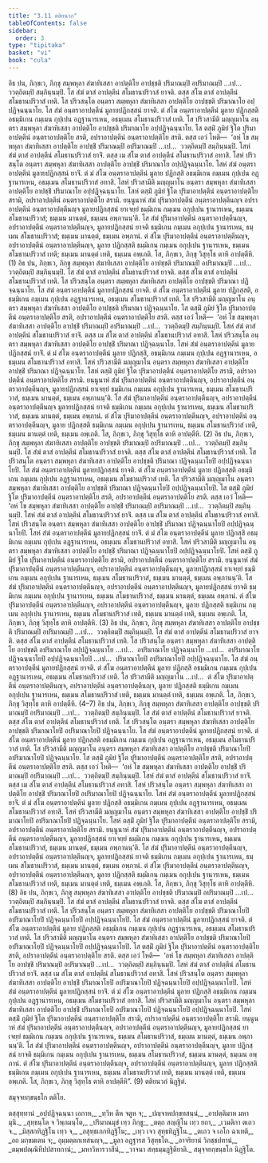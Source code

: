 ```yaml
---
title: "3.11 ตติยนวก"
tableOfContents: false
sidebar:
  order: 3
type: "tipitaka"
basket: "vi"
book: "cula"
---
```



<DynamicBreadcrumb />

<Division number="184" book="cula">

<Paragraph number="771" book="cula">
อิธ ปน, ภิกฺขเว, ภิกฺขุ สมฺพหุลา สํฆาทิเสสา อาปตฺติโย อาปชฺชติ ปริมาณมฺปิ อปริมาณมฺปิ …เป…  ววตฺถิตมฺปิ สมฺภินฺนมฺปิ. โส สํฆํ ตาสํ อาปตฺตีนํ สโมธานปริวาสํ ยาจติ. ตสฺส สํโฆ ตาสํ อาปตฺตีนํ สโมธานปริวาสํ เทติ. โส ปริวสนฺโต อนฺตรา สมฺพหุลา สํฆาทิเสสา อาปตฺติโย อาปชฺชติ ปริมาณาโย อปฺปฏิจฺฉนฺนาโย. โส สํฆํ อนฺตราอาปตฺตีนํ มูลายปฏิกสฺสนํ ยาจติ. ตํ สํโฆ อนฺตราอาปตฺตีนํ มูลาย ปฏิกสฺสติ อธมฺมิเกน กมฺเมน กุปฺเปน อฏฺฐานารเหน, อธมฺเมน สโมธานปริวาสํ เทติ. โส ปริวสามีติ มญฺญมาโน อนฺตรา สมฺพหุลา สํฆาทิเสสา อาปตฺติโย อาปชฺชติ ปริมาณาโย อปฺปฏิจฺฉนฺนาโย. โส ตสฺมิํ ภูมิยํ ฐิโต ปุริมาอาปตฺตีนํ อนฺตราอาปตฺติโย สรติ, อปราอาปตฺตีนํ อนฺตราอาปตฺติโย สรติ. ตสฺส เอวํ โหติ—  ‘อหํ โข สมฺพหุลา สํฆาทิเสสา อาปตฺติโย อาปชฺชิํ ปริมาณมฺปิ อปริมาณมฺปิ …เป…  ววตฺถิตมฺปิ สมฺภินฺนมฺปิ. โสหํ สํฆํ ตาสํ อาปตฺตีนํ สโมธานปริวาสํ ยาจิํ. ตสฺส เม สํโฆ ตาสํ อาปตฺตีนํ สโมธานปริวาสํ อทาสิ. โสหํ ปริวสนฺโต อนฺตรา สมฺพหุลา สํฆาทิเสสา อาปตฺติโย อาปชฺชิํ ปริมาณาโย อปฺปฏิจฺฉนฺนาโย. โสหํ สํฆํ อนฺตราอาปตฺตีนํ มูลายปฏิกสฺสนํ ยาจิํ. ตํ มํ สํโฆ อนฺตราอาปตฺตีนํ มูลาย ปฏิกสฺสิ อธมฺมิเกน กมฺเมน กุปฺเปน อฏฺฐานารเหน, อธมฺเมน สโมธานปริวาสํ อทาสิ. โสหํ ปริวสามีติ มญฺญมาโน อนฺตรา สมฺพหุลา สํฆาทิเสสา อาปตฺติโย อาปชฺชิํ ปริมาณาโย อปฺปฏิจฺฉนฺนาโย. โสหํ ตสฺมิํ ภูมิยํ ฐิโต ปุริมาอาปตฺตีนํ อนฺตราอาปตฺติโย สรามิ, อปราอาปตฺตีนํ อนฺตราอาปตฺติโย สรามิ. ยนฺนูนาหํ สํฆํ ปุริมาอาปตฺตีนํ อนฺตราอาปตฺตีนญฺจ อปราอาปตฺตีนํ อนฺตราอาปตฺตีนญฺจ มูลายปฏิกสฺสนํ ยาเจยฺยํ ธมฺมิเกน กมฺเมน อกุปฺเปน ฐานารเหน, ธมฺเมน สโมธานปริวาสํ; ธมฺเมน มานตฺตํ, ธมฺเมน อพฺภานนฺ’ติ. โส สํฆํ ปุริมาอาปตฺตีนํ อนฺตราอาปตฺตีนญฺจ, อปราอาปตฺตีนํ อนฺตราอาปตฺตีนญฺจ, มูลายปฏิกสฺสนํ ยาจติ ธมฺมิเกน กมฺเมน อกุปฺเปน ฐานารเหน, ธมฺเมน สโมธานปริวาสํ; ธมฺเมน มานตฺตํ, ธมฺเมน อพฺภานํ. ตํ สํโฆ ปุริมาอาปตฺตีนํ อนฺตราอาปตฺตีนญฺจ, อปราอาปตฺตีนํ อนฺตราอาปตฺตีนญฺจ, มูลาย ปฏิกสฺสติ ธมฺมิเกน กมฺเมน อกุปฺเปน ฐานารเหน, ธมฺเมน สโมธานปริวาสํ เทติ; ธมฺเมน มานตฺตํ เทติ, ธมฺเมน อพฺเภติ. โส, ภิกฺขเว, ภิกฺขุ วิสุทฺโธ ตาหิ อาปตฺตีหิ. (1)
</Paragraph>

<Paragraph number="772" book="cula">
อิธ ปน, ภิกฺขเว, ภิกฺขุ สมฺพหุลา สํฆาทิเสสา อาปตฺติโย อาปชฺชติ ปริมาณมฺปิ อปริมาณมฺปิ …เป…  ววตฺถิตมฺปิ สมฺภินฺนมฺปิ. โส สํฆํ ตาสํ อาปตฺตีนํ สโมธานปริวาสํ ยาจติ. ตสฺส สํโฆ ตาสํ อาปตฺตีนํ สโมธานปริวาสํ เทติ. โส ปริวสนฺโต อนฺตรา สมฺพหุลา สํฆาทิเสสา อาปตฺติโย อาปชฺชติ ปริมาณา ปฏิจฺฉนฺนาโย. โส สํฆํ อนฺตราอาปตฺตีนํ มูลายปฏิกสฺสนํ ยาจติ. ตํ สํโฆ อนฺตราอาปตฺตีนํ มูลาย ปฏิกสฺสติ, อธมฺมิเกน กมฺเมน กุปฺเปน อฏฺฐานารเหน, อธมฺเมน สโมธานปริวาสํ เทติ. โส ปริวสามีติ มญฺญมาโน อนฺตรา สมฺพหุลา สํฆาทิเสสา อาปตฺติโย อาปชฺชติ ปริมาณา ปฏิจฺฉนฺนาโย. โส ตสฺมิํ ภูมิยํ ฐิโต ปุริมาอาปตฺตีนํ อนฺตราอาปตฺติโย สรติ, อปราอาปตฺตีนํ อนฺตราอาปตฺติโย สรติ. ตสฺส เอวํ โหติ—  ‘อหํ โข สมฺพหุลา สํฆาทิเสสา อาปตฺติโย อาปชฺชิํ ปริมาณมฺปิ อปริมาณมฺปิ …เป…  ววตฺถิตมฺปิ สมฺภินฺนมฺปิ. โสหํ สํฆํ ตาสํ อาปตฺตีนํ สโมธานปริวาสํ ยาจิํ. ตสฺส เม สํโฆ ตาสํ อาปตฺตีนํ สโมธานปริวาสํ อทาสิ. โสหํ ปริวสนฺโต อนฺตรา สมฺพหุลา สํฆาทิเสสา อาปตฺติโย อาปชฺชิํ ปริมาณา ปฏิจฺฉนฺนาโย. โสหํ สํฆํ อนฺตราอาปตฺตีนํ มูลายปฏิกสฺสนํ ยาจิํ. ตํ มํ สํโฆ อนฺตราอาปตฺตีนํ มูลาย ปฏิกสฺสิ, อธมฺมิเกน กมฺเมน กุปฺเปน อฏฺฐานารเหน, อธมฺเมน สโมธานปริวาสํ อทาสิ. โสหํ ปริวสามีติ มญฺญมาโน อนฺตรา สมฺพหุลา สํฆาทิเสสา อาปตฺติโย อาปชฺชิํ ปริมาณา ปฏิจฺฉนฺนาโย. โสหํ ตสฺมิํ ภูมิยํ ฐิโต ปุริมาอาปตฺตีนํ อนฺตราอาปตฺติโย สรามิ, อปราอาปตฺตีนํ อนฺตราอาปตฺติโย สรามิ. ยนฺนูนาหํ สํฆํ ปุริมาอาปตฺตีนํ อนฺตราอาปตฺตีนญฺจ, อปราอาปตฺตีนํ อนฺตราอาปตฺตีนญฺจ, มูลายปฏิกสฺสนํ ยาเจยฺยํ ธมฺมิเกน กมฺเมน อกุปฺเปน ฐานารเหน, ธมฺเมน สโมธานปริวาสํ, ธมฺเมน มานตฺตํ, ธมฺเมน อพฺภานนฺ’ติ. โส สํฆํ ปุริมาอาปตฺตีนํ อนฺตราอาปตฺตีนญฺจ, อปราอาปตฺตีนํ อนฺตราอาปตฺตีนญฺจ มูลายปฏิกสฺสนํ ยาจติ ธมฺมิเกน กมฺเมน อกุปฺเปน ฐานารเหน, ธมฺเมน สโมธานปริวาสํ, ธมฺเมน มานตฺตํ, ธมฺเมน อพฺภานํ. ตํ สํโฆ ปุริมาอาปตฺตีนํ อนฺตราอาปตฺตีนญฺจ, อปราอาปตฺตีนํ อนฺตราอาปตฺตีนญฺจ, มูลาย ปฏิกสฺสติ ธมฺมิเกน กมฺเมน อกุปฺเปน ฐานารเหน, ธมฺเมน สโมธานปริวาสํ เทติ, ธมฺเมน มานตฺตํ เทติ, ธมฺเมน อพฺเภติ. โส, ภิกฺขเว, ภิกฺขุ วิสุทฺโธ ตาหิ อาปตฺตีหิ. (2)
</Paragraph>

<Paragraph number="773" book="cula">
อิธ ปน, ภิกฺขเว, ภิกฺขุ สมฺพหุลา สํฆาทิเสสา อาปตฺติโย อาปชฺชติ ปริมาณมฺปิ อปริมาณมฺปิ …เป…  ววตฺถิตมฺปิ สมฺภินฺนมฺปิ. โส สํฆํ ตาสํ อาปตฺตีนํ สโมธานปริวาสํ ยาจติ. ตสฺส สํโฆ ตาสํ อาปตฺตีนํ สโมธานปริวาสํ เทติ. โส ปริวสนฺโต อนฺตรา สมฺพหุลา สํฆาทิเสสา อาปตฺติโย อาปชฺชติ ปริมาณา ปฏิจฺฉนฺนาโยปิ อปฺปฏิจฺฉนฺนาโยปิ. โส สํฆํ อนฺตราอาปตฺตีนํ มูลายปฏิกสฺสนํ ยาจติ. ตํ สํโฆ อนฺตราอาปตฺตีนํ มูลาย ปฏิกสฺสติ อธมฺมิเกน กมฺเมน กุปฺเปน อฏฺฐานารเหน, อธมฺเมน สโมธานปริวาสํ เทติ. โส ปริวสามีติ มญฺญมาโน อนฺตรา สมฺพหุลา สํฆาทิเสสา อาปตฺติโย อาปชฺชติ ปริมาณา ปฏิจฺฉนฺนาโยปิ อปฺปฏิจฺฉนฺนาโยปิ. โส ตสฺมิํ ภูมิยํ ฐิโต ปุริมาอาปตฺตีนํ อนฺตราอาปตฺติโย สรติ, อปราอาปตฺตีนํ อนฺตราอาปตฺติโย สรติ. ตสฺส เอวํ โหติ—  ‘อหํ โข สมฺพหุลา สํฆาทิเสสา อาปตฺติโย อาปชฺชิํ ปริมาณมฺปิ อปริมาณมฺปิ …เป…  ววตฺถิตมฺปิ สมฺภินฺนมฺปิ. โสหํ สํฆํ ตาสํ อาปตฺตีนํ สโมธานปริวาสํ ยาจิํ. ตสฺส เม สํโฆ ตาสํ อาปตฺตีนํ สโมธานปริวาสํ อทาสิ. โสหํ ปริวสนฺโต อนฺตรา สมฺพหุลา สํฆาทิเสสา อาปตฺติโย อาปชฺชิํ ปริมาณา ปฏิจฺฉนฺนาโยปิ อปฺปฏิจฺฉนฺนาโยปิ. โสหํ สํฆํ อนฺตราอาปตฺตีนํ มูลายปฏิกสฺสนํ ยาจิํ. ตํ มํ สํโฆ อนฺตราอาปตฺตีนํ มูลาย ปฏิกสฺสิ อธมฺมิเกน กมฺเมน กุปฺเปน อฏฺฐานารเหน, อธมฺเมน สโมธานปริวาสํ อทาสิ. โสหํ ปริวสามีติ มญฺญมาโน อนฺตรา สมฺพหุลา สํฆาทิเสสา อาปตฺติโย อาปชฺชิํ ปริมาณา ปฏิจฺฉนฺนาโยปิ อปฺปฏิจฺฉนฺนาโยปิ. โสหํ ตสฺมิํ ภูมิยํ ฐิโต ปุริมาอาปตฺตีนํ อนฺตราอาปตฺติโย สรามิ, อปราอาปตฺตีนํ อนฺตราอาปตฺติโย สรามิ. ยนฺนูนาหํ สํฆํ ปุริมาอาปตฺตีนํ อนฺตราอาปตฺตีนญฺจ, อปราอาปตฺตีนํ อนฺตราอาปตฺตีนญฺจ, มูลายปฏิกสฺสนํ ยาเจยฺยํ ธมฺมิเกน กมฺเมน อกุปฺเปน ฐานารเหน, ธมฺเมน สโมธานปริวาสํ, ธมฺเมน มานตฺตํ, ธมฺเมน อพฺภานนฺ’ติ. โส สํฆํ ปุริมาอาปตฺตีนํ อนฺตราอาปตฺตีนญฺจ, อปราอาปตฺตีนํ อนฺตราอาปตฺตีนญฺจ, มูลายปฏิกสฺสนํ ยาจติ ธมฺมิเกน กมฺเมน อกุปฺเปน ฐานารเหน, ธมฺเมน สโมธานปริวาสํ, ธมฺเมน มานตฺตํ, ธมฺเมน อพฺภานํ. ตํ สํโฆ ปุริมาอาปตฺตีนํ อนฺตราอาปตฺตีนญฺจ, อปราอาปตฺตีนํ อนฺตราอาปตฺตีนญฺจ, มูลาย ปฏิกสฺสติ ธมฺมิเกน กมฺเมน อกุปฺเปน ฐานารเหน, ธมฺเมน สโมธานปริวาสํ เทติ, ธมฺเมน มานตฺตํ เทติ, ธมฺเมน อพฺเภติ. โส, ภิกฺขเว, ภิกฺขุ วิสุทฺโธ ตาหิ อาปตฺตีหิ. (3)
</Paragraph>

<Paragraph number="774" book="cula">
อิธ ปน, ภิกฺขเว, ภิกฺขุ สมฺพหุลา สํฆาทิเสสา อาปตฺติโย อาปชฺชติ ปริมาณมฺปิ อปริมาณมฺปิ …เป…  ววตฺถิตมฺปิ สมฺภินฺนมฺปิ. โส สํฆํ ตาสํ อาปตฺตีนํ สโมธานปริวาสํ ยาจติ. ตสฺส สํโฆ ตาสํ อาปตฺตีนํ สโมธานปริวาสํ เทติ. โส ปริวสนฺโต อนฺตรา สมฺพหุลา สํฆาทิเสสา อาปตฺติโย อาปชฺชติ อปริมาณาโย อปฺปฏิจฺฉนฺนาโย …เป…  อปริมาณาโย ปฏิจฺฉนฺนาโย …เป…  อปริมาณาโย ปฏิจฺฉนฺนาโยปิ อปฺปฏิจฺฉนฺนาโยปิ …เป…  ปริมาณาโยปิ อปริมาณาโยปิ อปฺปฏิจฺฉนฺนาโย. โส สํฆํ อนฺตราอาปตฺตีนํ มูลายปฏิกสฺสนํ ยาจติ. ตํ สํโฆ อนฺตราอาปตฺตีนํ มูลาย ปฏิกสฺสิ อธมฺมิเกน กมฺเมน กุปฺเปน อฏฺฐานารเหน, อธมฺเมน สโมธานปริวาสํ เทติ. โส ปริวสามีติ มญฺญมาโน …เป…  ตํ สํโฆ ปุริมาอาปตฺตีนํ อนฺตราอาปตฺตีนญฺจ, อปราอาปตฺตีนํ อนฺตราอาปตฺตีนญฺจ, มูลาย ปฏิกสฺสติ ธมฺมิเกน กมฺเมน อกุปฺเปน ฐานารเหน, ธมฺเมน สโมธานปริวาสํ เทติ, ธมฺเมน มานตฺตํ เทติ, ธมฺเมน อพฺเภติ. โส, ภิกฺขเว, ภิกฺขุ วิสุทฺโธ ตาหิ อาปตฺตีหิ. (4–7)
</Paragraph>

<Paragraph number="775" book="cula">
อิธ ปน, ภิกฺขเว, ภิกฺขุ สมฺพหุลา สํฆาทิเสสา อาปตฺติโย อาปชฺชติ ปริมาณมฺปิ อปริมาณมฺปิ …เป…  ววตฺถิตมฺปิ สมฺภินฺนมฺปิ. โส สํฆํ ตาสํ อาปตฺตีนํ สโมธานปริวาสํ ยาจติ. ตสฺส สํโฆ ตาสํ อาปตฺตีนํ สโมธานปริวาสํ เทติ. โส ปริวสนฺโต อนฺตรา สมฺพหุลา สํฆาทิเสสา อาปตฺติโย อาปชฺชติ ปริมาณาโยปิ อปริมาณาโยปิ ปฏิจฺฉนฺนาโย. โส สํฆํ อนฺตราอาปตฺตีนํ มูลายปฏิกสฺสนํ ยาจติ. ตํ สํโฆ อนฺตราอาปตฺตีนํ มูลาย ปฏิกสฺสติ อธมฺมิเกน กมฺเมน กุปฺเปน อฏฺฐานารเหน, อธมฺเมน สโมธานปริวาสํ เทติ. โส ปริวสามีติ มญฺญมาโน อนฺตรา สมฺพหุลา สํฆาทิเสสา อาปตฺติโย อาปชฺชติ ปริมาณาโยปิ อปริมาณาโยปิ ปฏิจฺฉนฺนาโย. โส ตสฺมิํ ภูมิยํ ฐิโต ปุริมาอาปตฺตีนํ อนฺตราอาปตฺติโย สรติ, อปราอาปตฺตีนํ อนฺตราอาปตฺติโย สรติ. ตสฺส เอวํ โหติ—  ‘อหํ โข สมฺพหุลา สํฆาทิเสสา อาปตฺติโย อาปชฺชิํ ปริมาณมฺปิ อปริมาณมฺปิ …เป…  ววตฺถิตมฺปิ สมฺภินฺนมฺปิ. โสหํ สํฆํ ตาสํ อาปตฺตีนํ สโมธานปริวาสํ ยาจิํ. ตสฺส เม สํโฆ ตาสํ อาปตฺตีนํ สโมธานปริวาสํ อทาสิ. โสหํ ปริวสนฺโต อนฺตรา สมฺพหุลา สํฆาทิเสสา อาปตฺติโย อาปชฺชิํ ปริมาณาโยปิ อปริมาณาโยปิ ปฏิจฺฉนฺนาโย. โสหํ สํฆํ อนฺตราอาปตฺตีนํ มูลายปฏิกสฺสนํ ยาจิํ. ตํ มํ สํโฆ อนฺตราอาปตฺตีนํ มูลาย ปฏิกสฺสิ อธมฺมิเกน กมฺเมน กุปฺเปน อฏฺฐานารเหน, อธมฺเมน สโมธานปริวาสํ อทาสิ. โสหํ ปริวสามีติ มญฺญมาโน อนฺตรา สมฺพหุลา สํฆาทิเสสา อาปตฺติโย อาปชฺชิํ ปริมาณาโยปิ อปริมาณาโยปิ ปฏิจฺฉนฺนาโย. โสหํ ตสฺมิํ ภูมิยํ ฐิโต ปุริมาอาปตฺตีนํ อนฺตราอาปตฺติโย สรามิ, อปราอาปตฺตีนํ อนฺตราอาปตฺติโย สรามิ. ยนฺนูนาหํ สํฆํ ปุริมาอาปตฺตีนํ อนฺตราอาปตฺตีนญฺจ, อปราอาปตฺตีนํ อนฺตราอาปตฺตีนญฺจ, มูลายปฏิกสฺสนํ ยาเจยฺยํ ธมฺมิเกน กมฺเมน อกุปฺเปน ฐานารเหน, ธมฺเมน สโมธานปริวาสํ, ธมฺเมน มานตฺตํ, ธมฺเมน อพฺภานนฺ’ติ. โส สํฆํ ปุริมาอาปตฺตีนํ อนฺตราอาปตฺตีนญฺจ, อปราอาปตฺตีนํ อนฺตราอาปตฺตีนญฺจ, มูลายปฏิกสฺสนํ ยาจติ ธมฺมิเกน กมฺเมน อกุปฺเปน ฐานารเหน, ธมฺเมน สโมธานปริวาสํ, ธมฺเมน มานตฺตํ, ธมฺเมน อพฺภานํ. ตํ สํโฆ ปุริมาอาปตฺตีนํ อนฺตราอาปตฺตีนญฺจ, อปราอาปตฺตีนํ อนฺตราอาปตฺตีนญฺจ, มูลาย ปฏิกสฺสติ ธมฺมิเกน กมฺเมน อกุปฺเปน ฐานารเหน, ธมฺเมน สโมธานปริวาสํ เทติ, ธมฺเมน มานตฺตํ เทติ, ธมฺเมน อพฺเภติ. โส, ภิกฺขเว, ภิกฺขุ วิสุทฺโธ ตาหิ อาปตฺตีหิ. (8)
</Paragraph>

<Paragraph number="776" book="cula">
อิธ ปน, ภิกฺขเว, ภิกฺขุ สมฺพหุลา สํฆาทิเสสา อาปตฺติโย อาปชฺชติ ปริมาณมฺปิ อปริมาณมฺปิ …เป…  ววตฺถิตมฺปิ สมฺภินฺนมฺปิ. โส สํฆํ ตาสํ อาปตฺตีนํ สโมธานปริวาสํ ยาจติ. ตสฺส สํโฆ ตาสํ อาปตฺตีนํ สโมธานปริวาสํ เทติ. โส ปริวสนฺโต อนฺตรา สมฺพหุลา สํฆาทิเสสา อาปตฺติโย อาปชฺชติ ปริมาณาโยปิ อปริมาณาโยปิ ปฏิจฺฉนฺนาโยปิ อปฺปฏิจฺฉนฺนาโยปิ. โส สํฆํ อนฺตราอาปตฺตีนํ มูลายปฏิกสฺสนํ ยาจติ. ตํ สํโฆ อนฺตราอาปตฺตีนํ มูลาย ปฏิกสฺสติ อธมฺมิเกน กมฺเมน กุปฺเปน อฏฺฐานารเหน, อธมฺเมน สโมธานปริวาสํ เทติ. โส ปริวสามีติ มญฺญมาโน อนฺตรา สมฺพหุลา สํฆาทิเสสา อาปตฺติโย อาปชฺชติ ปริมาณาโยปิ อปริมาณาโยปิ ปฏิจฺฉนฺนาโยปิ อปฺปฏิจฺฉนฺนาโยปิ. โส ตสฺมิํ ภูมิยํ ฐิโต ปุริมาอาปตฺตีนํ อนฺตราอาปตฺติโย สรติ, อปราอาปตฺตีนํ อนฺตราอาปตฺติโย สรติ. ตสฺส เอวํ โหติ—  ‘อหํ โข สมฺพหุลา สํฆาทิเสสา อาปตฺติโย อาปชฺชิํ ปริมาณมฺปิ อปริมาณมฺปิ …เป…  ววตฺถิตมฺปิ สมฺภินฺนมฺปิ. โสหํ สํฆํ ตาสํ อาปตฺตีนํ สโมธานปริวาสํ ยาจิํ. ตสฺส เม สํโฆ ตาสํ อาปตฺตีนํ สโมธานปริวาสํ อทาสิ. โสหํ ปริวสนฺโต อนฺตรา สมฺพหุลา สํฆาทิเสสา อาปตฺติโย อาปชฺชิํ ปริมาณาโยปิ อปริมาณาโยปิ ปฏิจฺฉนฺนาโยปิ อปฺปฏิจฺฉนฺนาโยปิ. โสหํ สํฆํ อนฺตราอาปตฺตีนํ มูลายปฏิกสฺสนํ ยาจิํ. ตํ มํ สํโฆ อนฺตราอาปตฺตีนํ มูลาย ปฏิกสฺสิ อธมฺมิเกน กมฺเมน กุปฺเปน อฏฺฐานารเหน, อธมฺเมน สโมธานปริวาสํ อทาสิ. โสหํ ปริวสามีติ มญฺญมาโน อนฺตรา สมฺพหุลา สํฆาทิเสสา อาปตฺติโย อาปชฺชิํ ปริมาณาโยปิ อปริมาณาโยปิ ปฏิจฺฉนฺนาโยปิ อปฺปฏิจฺฉนฺนาโยปิ. โสหํ ตสฺมิํ ภูมิยํ ฐิโต ปุริมาอาปตฺตีนํ อนฺตราอาปตฺติโย สรามิ, อปราอาปตฺตีนํ อนฺตราอาปตฺติโย สรามิ. ยนฺนูนาหํ สํฆํ ปุริมาอาปตฺตีนํ อนฺตราอาปตฺตีนญฺจ, อปราอาปตฺตีนํ อนฺตราอาปตฺตีนญฺจ, มูลายปฏิกสฺสนํ ยาเจยฺยํ ธมฺมิเกน กมฺเมน อกุปฺเปน ฐานารเหน, ธมฺเมน สโมธานปริวาสํ, ธมฺเมน มานตฺตํ, ธมฺเมน อพฺภานนฺ’ติ. โส สํฆํ ปุริมาอาปตฺตีนํ อนฺตราอาปตฺตีนญฺจ, อปราอาปตฺตีนํ อนฺตราอาปตฺตีนญฺจ, มูลาย ปฏิกสฺสนํ ยาจติ ธมฺมิเกน กมฺเมน อกุปฺเปน ฐานารเหน, ธมฺเมน สโมธานปริวาสํ, ธมฺเมน มานตฺตํ, ธมฺเมน อพฺภานํ. ตํ สํโฆ ปุริมาอาปตฺตีนํ อนฺตราอาปตฺตีนญฺจ, อปราอาปตฺตีนํ อนฺตราอาปตฺตีนญฺจ, มูลาย ปฏิกสฺสติ ธมฺมิเกน กมฺเมน อกุปฺเปน ฐานารเหน, ธมฺเมน สโมธานปริวาสํ เทติ, ธมฺเมน มานตฺตํ เทติ, ธมฺเมน อพฺเภติ. โส, ภิกฺขเว, ภิกฺขุ วิสุทฺโธ ตาหิ อาปตฺตีหิ”. (9)

</Paragraph>
</Division>

<Paragraph number="777" type="center" book="cula">
ตติยนวกํ นิฏฺฐิตํ.

  
สมุจฺจยกฺขนฺธโก ตติโย.



</Paragraph>

<Paragraph number="778" type="center" book="cula">
ตสฺสุทฺทานํ


</Paragraph>

<Paragraph number="779" type="verses" book="cula">
_อปฺปฏิจฺฉนฺนา เอกาห,_  
_ทฺวีห ตีห จตูห จ;_  
_ปญฺจาหปกฺขทสนฺนํ,_  
_อาปตฺติมาห มหามุนิ._  

</Paragraph>

<Paragraph number="780" type="verses" book="cula">
_สุทฺธนฺโต จ วิพฺภมนฺโต,_  
_ปริมาณมุขํ เทฺว ภิกฺขู;_  
_ตตฺถ สญฺญิโน เทฺว ยถา,_  
_เวมติกา ตเถว จ._  

</Paragraph>

<Paragraph number="781" type="verses" book="cula">
_มิสฺสกทิฏฺฐิโน เทฺว จ,_  
_อสุทฺธเกกทิฏฺฐิโน;_  
_เทฺว เจว สุทฺธทิฏฺฐิโน._  

</Paragraph>

<Paragraph number="782" type="verses" book="cula">
_ตเถว จ เอโก ฉาเทติ,_  
_อถ มกฺขมเตน จ;_  
อุมฺมตฺตกเทสนญฺจ,_  
_มูลา อฏฺฐารส วิสุทฺธโต._  

</Paragraph>

<Paragraph number="783" type="verses" book="cula">
_อาจริยานํ วิภชฺชปทานํ,_  
_ตมฺพปณฺณิทีปปสาทกานํ;_  
_มหาวิหารวาสีนํ,_  
_วาจนา สทฺธมฺมฏฺฐิติยาติ._  


</Paragraph>

<Paragraph number="784" type="center" book="cula">
สมุจฺจยกฺขนฺธโก นิฏฺฐิโต.
</Paragraph>